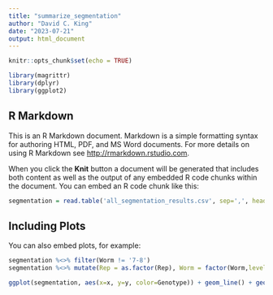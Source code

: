 ```yaml
---
title: "summarize_segmentation"
author: "David C. King"
date: "2023-07-21"
output: html_document
---
```


```r
knitr::opts_chunk$set(echo = TRUE)

library(magrittr)
library(dplyr)
library(ggplot2)
```

## R Markdown

This is an R Markdown document. Markdown is a simple formatting syntax for authoring HTML, PDF, and MS Word documents. For more details on using R Markdown see <http://rmarkdown.rstudio.com>.

When you click the **Knit** button a document will be generated that includes both content as well as the output of any embedded R code chunks within the document. You can embed an R code chunk like this:

```r
segmentation = read.table('all_segmentation_results.csv', sep=',', header=T)
```

## Including Plots

You can also embed plots, for example:

```r
segmentation %<>% filter(Worm != '7-8')
segmentation %<>% mutate(Rep = as.factor(Rep), Worm = factor(Worm,levels=1:11), RNAi=factor(RNAi, levels=rev(sort(unique(segmentation$RNAi)))))
```

```r
ggplot(segmentation, aes(x=x, y=y, color=Genotype)) + geom_line() + geom_point() + facet_wrap(~RNAi + Worm)
```

